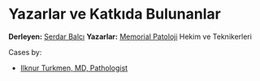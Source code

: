 # Yazarlar ve Katkıda Bulunanlar {.unnumbered}

**Derleyen:** [Serdar Balcı](https://www.serdarbalci.com) **Yazarlar:**
[Memorial Patoloji](https://MemorialPath.github.io) Hekim ve
Teknikerleri

Cases by:

-   [Ilknur Turkmen, MD,
    Pathologist](https://www.memorial.com.tr/en/doctors/ilknur-turkmen-1975)

